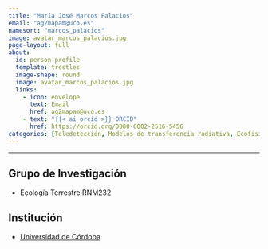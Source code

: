 ```yaml
---
title: "María José Marcos Palacios"
email: "ag2mapam@uco.es"  
namesort: "marcos_palacios"
image: avatar_marcos_palacios.jpg
page-layout: full
about: 
  id: person-profile
  template: trestles
  image-shape: round
  image: avatar_marcos_palacios.jpg
  links:
    - icon: envelope
      text: Email
      href: ag2mapam@uco.es
    - text: "{{< ai orcid >}} ORCID"
      href: https://orcid.org/0000-0002-2516-5456	
categories: [Teledetección, Modelos de transferencia radiativa, Ecofisiología, Biodiversidad y conservación	Espectroscopía de imagenes]
---
```

 
<hr>

:::{#person-profile}

## Grupo de Investigación
- Ecología Terrestre RNM232

## Institución
- [Universidad de Córdoba](https://www.uco.es/)

:::
